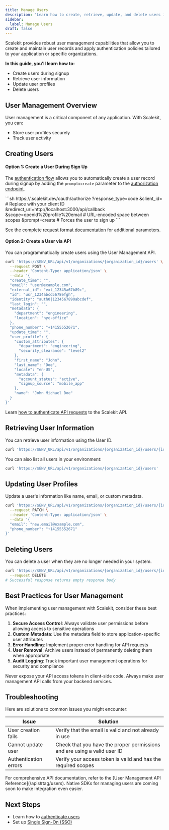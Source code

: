 ```yaml
---
title: Manage Users
description: 'Learn how to create, retrieve, update, and delete users in your application using the Scalekit API'
sidebar:
  label: Manage Users
draft: false
---
```



Scalekit provides robust user management capabilities that allow you to create and maintain user records and apply authentication policies tailored to your application or specific organizations.

**In this guide, you'll learn how to:**
- Create users during signup
- Retrieve user information
- Update user profiles
- Delete users

## User Management Overview

User management is a critical component of any application. With Scalekit, you can:

- Store user profiles securely
- Track user activity

## Creating Users

#### Option 1: Create a User During Sign Up

The [authentication flow](/manual/getting-started/authenticate-users#authentication-flow-overview) allows you to automatically create a user record during signup by adding the `prompt=create` parameter to the [authorization endpoint](/manual/getting-started/authenticate-users#generate-the-authorization-url).

<Tabs>
  <TabItem label="Request Format">
```sh
https://<your-environment-domain>.scalekit.dev/oauth/authorize
  ?response_type=code
  &client_id=<your-client-id>          # Replace with your client ID
  &redirect_uri=http://localhost:3000/api/callback
  &scope=openid%20profile%20email      # URL-encoded space between scopes
  &prompt=create                       # Forces the user to sign up
```
  </TabItem>
</Tabs>

See the complete [request format documentation](/reference/concepts/auth-endpoints#the-oauthauthorize-endpoint) for additional parameters.

#### Option 2: Create a User via API

You can programmatically create users using the User Management API.

```sh
curl 'https://$ENV_URL/api/v1/organizations/{organization_id}/users' \
  --request POST \
  --header 'Content-Type: application/json' \
  --data '{
  "create_time": "",
  "email": "user@example.com",
  "external_id": "ext_12345a67b89c",
  "id": "usr_1234abcd5678efgh",
  "identity": "auth0|1234567890abcdef",
  "last_login": "",
  "metadata": {
    "department": "engineering",
    "location": "nyc-office"
  },
  "phone_number": "+14155552671",
  "update_time": "",
  "user_profile": {
    "custom_attributes": {
      "department": "engineering",
      "security_clearance": "level2"
    },
    "first_name": "John",
    "last_name": "Doe",
    "locale": "en-US",
    "metadata": {
      "account_status": "active",
      "signup_source": "mobile_app"
    },
    "name": "John Michael Doe"
  }
}'
```

Learn [how to authenticate API requests](/reference/api-catalog/authenticate-scalekit-api) to the Scalekit API.

## Retrieving User Information

You can retrieve user information using the User ID.

```sh
curl 'https://$ENV_URL/api/v1/organizations/{organization_id}/users/{id}'
```

You can also list all users in your environment:

```sh
curl 'https://$ENV_URL/api/v1/organizations/{organization_id}/users'
```

## Updating User Profiles

Update a user's information like name, email, or custom metadata.

```sh
curl 'https://$ENV_URL/api/v1/organizations/{organization_id}/users/{id}' \
  --request PATCH \
  --header 'Content-Type: application/json' \
  --data '{
  "email": "new.email@example.com",
  "phone_number": "+14155552671"
}'
```

## Deleting Users

You can delete a user when they are no longer needed in your system.

```sh wrap
curl 'https://$ENV_URL/api/v1/organizations/{organization_id}/users/{id}' \
  --request DELETE
# Successful response returns empty response body
```

## Best Practices for User Management

When implementing user management with Scalekit, consider these best practices:

1. **Secure Access Control**: Always validate user permissions before allowing access to sensitive operations
2. **Custom Metadata**: Use the metadata field to store application-specific user attributes
3. **Error Handling**: Implement proper error handling for API requests
4. **User Removal**: Archive users instead of permanently deleting them when appropriate
5. **Audit Logging**: Track important user management operations for security and compliance

<Aside type="caution">
Never expose your API access tokens in client-side code. Always make user management API calls from your backend services.
</Aside>

## Troubleshooting

Here are solutions to common issues you might encounter:

| Issue | Solution |
|-------|----------|
| User creation fails | Verify that the email is valid and not already in use |
| Cannot update user | Check that you have the proper permissions and are using a valid user ID |
| Authentication errors | Verify your access token is valid and has the required scopes |

<Aside type="tip">
For comprehensive API documentation, refer to the [User Management API Reference](/apis#tag/users). Native SDKs for managing users are coming soon to make integration even easier.
</Aside>

## Next Steps

- Learn how to [authenticate users](/manual/getting-started/authenticate-users)
- Set up [Single Sign-On (SSO)](/manual/getting-started/configure-sso)
